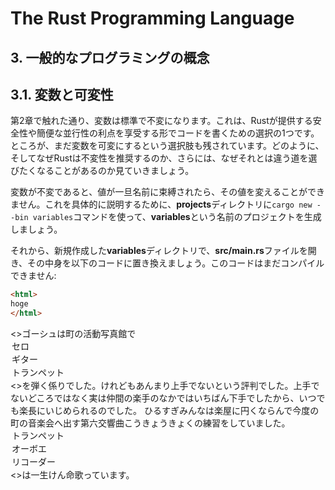 
# The Rust Programming Language

## 3. 一般的なプログラミングの概念

## 3.1. 変数と可変性

第2章で触れた通り、変数は標準で不変になります。これは、Rustが提供する安全性や簡便な並行性の利点を享受する形でコードを書くための選択の1つです。
ところが、まだ変数を可変にするという選択肢も残されています。どのように、そしてなぜRustは不変性を推奨するのか、さらには、なぜそれとは違う道を選びたくなることがあるのか見ていきましょう。

変数が不変であると、値が一旦名前に束縛されたら、その値を変えることができません。これを具体的に説明するために、**projects**ディレクトリに`cargo new --bin variables`コマンドを使って、**variables**という名前のプロジェクトを生成しましょう。

それから、新規作成した**variables**ディレクトリで、**src/main.rs**ファイルを開き、その中身を以下のコードに置き換えましょう。このコードはまだコンパイルできません:

```html
<html>
hoge
</html>
```

<Question>
    <>ゴーシュは町の活動写真館で</>
    <SingleChoice>
        <Option>セロ</Option>
        <Option>ギター</Option>
        <Option>トランペット</Option>
    </SingleChoice>
    <>を弾く係りでした。けれどもあんまり上手でないという評判でした。上手でないどころではなく実は仲間の楽手のなかではいちばん下手でしたから、いつでも楽長にいじめられるのでした。
    ひるすぎみんなは楽屋に円くならんで今度の町の音楽会へ出す第六交響曲こうきょうきょくの練習をしていました。</>
    <SingleChoice>
        <Option>トランペット</Option>
        <Option>オーボエ</Option>
        <Option>リコーダー</Option>
    </SingleChoice>
    <>は一生けん命歌っています。</>
</Question>





